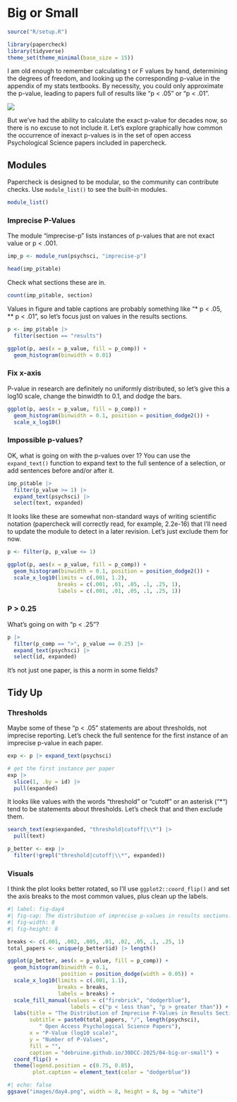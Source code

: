 # Big or Small

```r
source("R/setup.R")
```


```r
library(papercheck)
library(tidyverse)
theme_set(theme_minimal(base_size = 15))
```

I am old enough to remember calculating t or F values by hand, determining the degrees of freedom, and looking up the corresponding p-value in the appendix of my stats textbooks. By necessity, you could only approximate the p-value, leading to papers full of results like "p < .05" or "p < .01".

![](images/t-dist-table.png)

But we've had the ability to calculate the exact p-value for decades now, so there is no excuse to not include it. Let's explore graphically how common the occurrence of inexact p-values is in the set of open access Psychological Science papers included in papercheck.

## Modules

Papercheck is designed to be modular, so the community can contribute checks. Use `module_list()` to see the built-in modules.

```r
module_list()
```

### Imprecise P-Values

The module "imprecise-p" lists instances of p-values that are not exact value or p < .001. 

```r
imp_p <- module_run(psychsci, "imprecise-p")

head(imp_p$table)
```

Check what sections these are in.

```r
count(imp_p$table, section)
```

Values in figure and table captions are probably something like "* p < .05, ** p < .01", so let's focus just on values in the results sections.

```r
p <- imp_p$table |>
  filter(section == "results")
```

```r
ggplot(p, aes(x = p_value, fill = p_comp)) +
  geom_histogram(binwidth = 0.01)
```

### Fix x-axis

P-value in research are definitely no uniformly distributed, so let's give this a log10 scale, change the binwidth to 0.1, and dodge the bars.

```r
ggplot(p, aes(x = p_value, fill = p_comp)) +
  geom_histogram(binwidth = 0.1, position = position_dodge2()) +
  scale_x_log10()
```


### Impossible p-values?

OK, what is going on with the p-values over 1? You can use the `expand_text()` function to expand text to the full sentence of a selection, or add sentences before and/or after it. 

```r
imp_p$table |>
  filter(p_value >= 1) |>
  expand_text(psychsci) |>
  select(text, expanded)
```

It looks like these are somewhat non-standard ways of writing scientific notation (papercheck will correctly read, for example, 2.2e-16) that I'll need to update the module to detect in a later revision. Let's just exclude them for now. 


```r
p <- filter(p, p_value <= 1)
```


```r
ggplot(p, aes(x = p_value, fill = p_comp)) +
  geom_histogram(binwidth = 0.1, position = position_dodge2()) +
  scale_x_log10(limits = c(.001, 1.2),
                breaks = c(.001, .01, .05, .1, .25, 1),
                labels = c(.001, .01, .05, .1, .25, 1))
```


### P > 0.25

What's going on with "p < .25"?

```r
p |>
  filter(p_comp == ">", p_value == 0.25) |>
  expand_text(psychsci) |>
  select(id, expanded)
```

It's not just one paper, is this a norm in some fields?

## Tidy Up

### Thresholds

Maybe some of these "p < .05" statements are about thresholds, not imprecise reporting. Let's check the full sentence for the first instance of an imprecise p-value in each paper.

```r
exp <- p |> expand_text(psychsci)

# get the first instance per paper
exp |> 
  slice(1, .by = id) |>
  pull(expanded)
```

It looks like values with the words "threshold" or "cutoff" or an asterisk ("*") tend to be statements about thresholds. Let's check that and then exclude them.

```r
search_text(exp$expanded, "threshold|cutoff|\\*") |>
  pull(text)
```

```r
p_better <- exp |>
  filter(!grepl("threshold|cutoff|\\*", expanded))
```

### Visuals

I think the plot looks better rotated, so I'll use `ggplot2::coord_flip()` and set the axis breaks to the most common values, plus clean up the labels.

```r
#| label: fig-day4
#| fig-cap: The distribution of imprecise p-values in results sections. Values with < are shown in red, and > are shown in blue. Notably there are many instances of 'p < .01', 'p < .05', and 'p > .25', with smaller peaks at 'p > .05', `p < .02` and `p < .005`.
#| fig-width: 8
#| fig-height: 8

breaks <- c(.001, .002, .005, .01, .02, .05, .1, .25, 1)
total_papers <- unique(p_better$id) |> length()

ggplot(p_better, aes(x = p_value, fill = p_comp)) +
  geom_histogram(binwidth = 0.1,
                 position = position_dodge(width = 0.05)) +
  scale_x_log10(limits = c(.001, 1.1),
                breaks = breaks,
                labels = breaks) +
  scale_fill_manual(values = c("firebrick", "dodgerblue"),
                    labels = c("p < less than", "p > greater than")) +
  labs(title = "The Distribution of Imprecise P-Values in Results Sections",
       subtitle = paste0(total_papers, "/", length(psychsci), 
          " Open Access Psychological Science Papers"),
       x = "P-Value (log10 scale)",
       y = "Number of P-Values",
       fill = "",
       caption = "debruine.github.io/30DCC-2025/04-big-or-small") +
  coord_flip() +
  theme(legend.position = c(0.75, 0.85), 
        plot.caption = element_text(color = "dodgerblue"))
```

```r
#| echo: false
ggsave("images/day4.png", width = 8, height = 8, bg = "white")
```